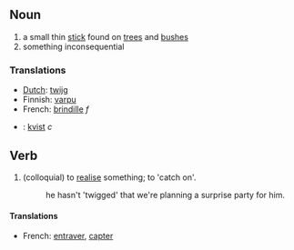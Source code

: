 ==Noun==
#a small thin [[stick]] found on [[trees]] and [[bushes]]
#something inconsequential

===Translations===
*[[Dutch]]: [[twijg]]
*Finnish: [[varpu]]
*French: [[brindille]] ''f''
*{{sv}}: [[kvist]] ''c''

==Verb==
#(colloquial) to [[realise]] something; to 'catch on'.
#:he hasn't 'twigged' that we're planning a surprise party for him.

====Translations====
*French: [[entraver]], [[capter]]